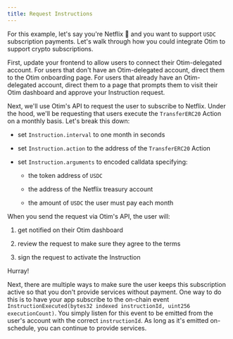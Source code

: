 ```yaml
---
title: Request Instructions
---
```


For this example, let's say you're Netflix 🎥 and you want to support `USDC` subscription payments. Let's walk through how you could integrate Otim to support crypto subscriptions.

First, update your frontend to allow users to connect their Otim-delegated account. For users that don't have an Otim-delegated account, direct them to the Otim onboarding page. For users that already have an Otim-delegated account, direct them to a page that prompts them to visit their Otim dashboard and approve your Instruction request.

Next, we'll use Otim's API to request the user to subscribe to Netflix. Under the hood, we'll be requesting that users execute the `TransferERC20` Action on a monthly basis. Let's break this down:

* set `Instruction.interval` to one month in seconds

* set `Instruction.action` to the address of the `TransferERC20` Action

* set `Instruction.arguments` to encoded calldata specifying:

  * the token address of `USDC`

  * the address of the Netflix treasury account

  * the amount of `USDC` the user must pay each month

When you send the request via Otim's API, the user will:

1. get notified on their Otim dashboard

2. review the request to make sure they agree to the terms

3. sign the request to activate the Instruction

Hurray!

Next, there are multiple ways to make sure the user keeps this subscription active so that you don't provide services without payment. One way to do this is to have your app subscribe to the on-chain event `InstructionExecuted(bytes32 indexed instructionId, uint256 executionCount)`. You simply listen for this event to be emitted from the user's account with the correct `instructionId`. As long as it's emitted on-schedule, you can continue to provide services.